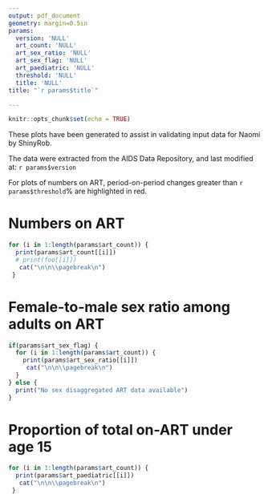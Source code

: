 ```yaml
---
output: pdf_document
geometry: margin=0.5in
params:
  version: 'NULL'
  art_count: 'NULL'
  art_sex_ratio: 'NULL'
  art_sex_flag: 'NULL'
  art_paediatric: 'NULL'
  threshold: 'NULL'
  title: 'NULL'
title: "`r params$title`"

---
```


```r
knitr::opts_chunk$set(echo = TRUE)
```

These plots have been generated to assist in validating input data for Naomi by ShinyRob.

The data were extracted from the AIDS Data Repository, and last modified at: `r params$version`

For plots of numbers on ART, period-on-period changes greater than `r params$threshold`% are highlighted in red.



# Numbers on ART

```r
for (i in 1:length(params$art_count)) {
  print(params$art_count[[i]])
  # print(foo[[i]])
   cat("\n\n\\pagebreak\n")
 }
```

# Female-to-male sex ratio among adults on ART

```r
if(params$art_sex_flag) {
  for (i in 1:length(params$art_count)) {
    print(params$art_sex_ratio[[i]])
     cat("\n\n\\pagebreak\n")
  }
} else {
  print("No sex disaggregated ART data available")
}
```

# Proportion of total on-ART under age 15

```r
for (i in 1:length(params$art_count)) {
  print(params$art_paediatric[[i]])
   cat("\n\n\\pagebreak\n")
 }
```
